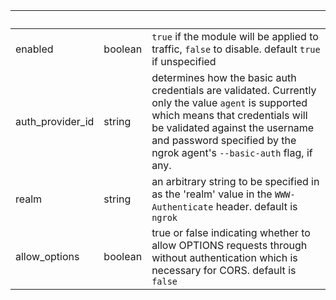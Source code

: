 
| &nbsp;           | &nbsp;  | &nbsp;                                                                                                                                                                                                                                              |
| ---------------- | ------- | --------------------------------------------------------------------------------------------------------------------------------------------------------------------------------------------------------------------------------------------------- |
| enabled          | boolean | `true` if the module will be applied to traffic, `false` to disable. default `true` if unspecified                                                                                                                                                  |
| auth_provider_id | string  | determines how the basic auth credentials are validated. Currently only the value `agent` is supported which means that credentials will be validated against the username and password specified by the ngrok agent's `--basic-auth` flag, if any. |
| realm            | string  | an arbitrary string to be specified in as the 'realm' value in the `WWW-Authenticate` header. default is `ngrok`                                                                                                                                    |
| allow_options    | boolean | true or false indicating whether to allow OPTIONS requests through without authentication which is necessary for CORS. default is `false`                                                                                                           |
